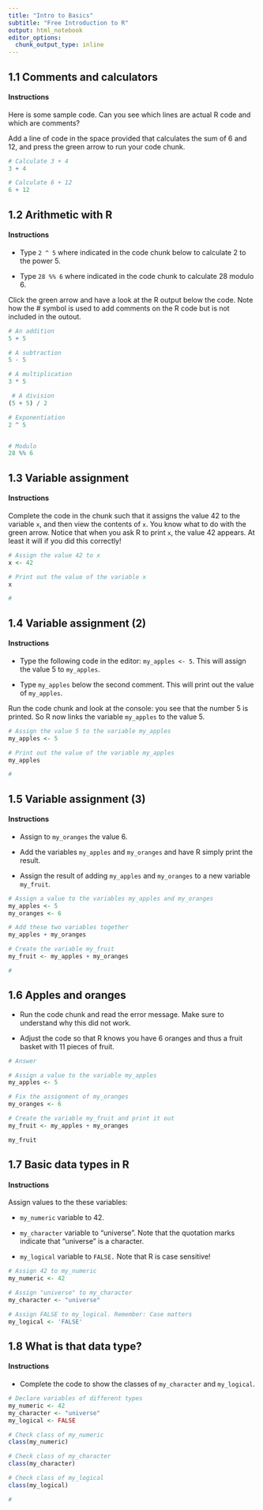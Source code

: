 ```yaml
---
title: "Intro to Basics"
subtitle: "Free Introduction to R"
output: html_notebook
editor_options: 
  chunk_output_type: inline
---
```


## 1.1 Comments and calculators

#### Instructions

Here is some sample code. Can you see which lines are actual R code and which are comments?

Add a line of code in the space provided that calculates the sum of 6 and 12, and press the green arrow to run your code chunk.


```r
# Calculate 3 + 4
3 + 4

# Calculate 6 + 12
6 + 12


```

## 1.2 Arithmetic with R


#### Instructions

- Type `2 ^ 5` where indicated in the code chunk below to calculate 2 to the power 5.

- Type `28 %% 6` where indicated in the code chunk to calculate 28 modulo 6.

Click the green arrow and have a look at the R output below the code.
Note how the # symbol is used to add comments on the R code but is not included in the outout.


```r
# An addition
5 + 5 

# A subtraction
5 - 5 

# A multiplication
3 * 5

 # A division
(5 + 5) / 2 

# Exponentiation
2 ^ 5


# Modulo
28 %% 6


```

## 1.3 Variable assignment

#### Instructions

Complete the code in the chunk such that it assigns the value 42 to the variable `x`, and then view the contents of `x`. You know what to do with the green arrow. Notice that when you ask R to print `x`, the value 42 appears. At least it will if you did this correctly!


```r
# Assign the value 42 to x
x <- 42

# Print out the value of the variable x
x

#
```


## 1.4 Variable assignment (2)

#### Instructions

- Type the following code in the editor: `my_apples <- 5`. This will assign the value 5 to `my_apples`.

- Type `my_apples` below the second comment. This will print out the value of `my_apples`.

Run the code chunk and look at the console: you see that the number 5 is printed. So R now links the variable `my_apples` to the value 5.


```r
# Assign the value 5 to the variable my_apples
my_apples <- 5

# Print out the value of the variable my_apples
my_apples

#
```


## 1.5 Variable assignment (3)

#### Instructions

- Assign to `my_oranges` the value 6.

- Add the variables `my_apples` and `my_oranges` and have R simply print the result.

- Assign the result of adding `my_apples` and `my_oranges` to a new variable `my_fruit`.

```r
# Assign a value to the variables my_apples and my_oranges
my_apples <- 5
my_oranges <- 6

# Add these two variables together
my_apples + my_oranges

# Create the variable my_fruit
my_fruit <- my_apples + my_oranges

#
```


## 1.6 Apples and oranges

- Run the code chunk and read the error message. Make sure to understand why this did not work.

- Adjust the code so that R knows you have 6 oranges and thus a fruit basket with 11 pieces of fruit.

```r
# Answer

# Assign a value to the variable my_apples
my_apples <- 5 

# Fix the assignment of my_oranges
my_oranges <- 6

# Create the variable my_fruit and print it out
my_fruit <- my_apples + my_oranges 

my_fruit
```



## 1.7 Basic data types in R

#### Instructions

Assign values to the these variables:

- `my_numeric` variable to 42.

- `my_character` variable to "universe". Note that the quotation marks indicate that "universe" is a character.

- `my_logical` variable to `FALSE.` Note that R is case sensitive!


```r
# Assign 42 to my_numeric
my_numeric <- 42

# Assign "universe" to my_character
my_character <- "universe"

# Assign FALSE to my_logical. Remember: Case matters
my_logical <- 'FALSE'
```



## 1.8 What is that data type?

#### Instructions

- Complete the code to show the classes of `my_character` and `my_logical`.

```r
# Declare variables of different types
my_numeric <- 42
my_character <- "universe"
my_logical <- FALSE 

# Check class of my_numeric
class(my_numeric)

# Check class of my_character
class(my_character)

# Check class of my_logical
class(my_logical)

#
```

